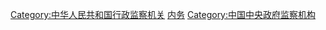 {{Catmore}}

[[Category:中华人民共和国行政监察机关|Category:中华人民共和国行政监察机关]]
[[Category:国务院已撤销各部|内务]]
[[Category:中国中央政府监察机构|Category:中国中央政府监察机构]]